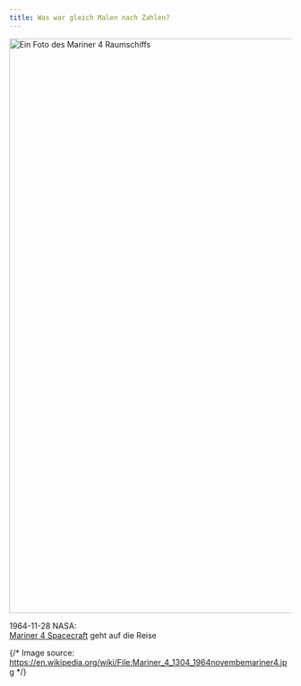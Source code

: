 ```yaml
---
title: Was war gleich Malen nach Zahlen?
---
```


<Image src={mariner4} alt="Ein Foto des Mariner 4 Raumschiffs" width="1024" />

1964-11-28 NASA:  
[Mariner 4 Spacecraft](https://en.wikipedia.org/wiki/Mariner_4) geht auf die Reise

{/* Image source: https://en.wikipedia.org/wiki/File:Mariner_4_1304_1964novembemariner4.jpg */}
